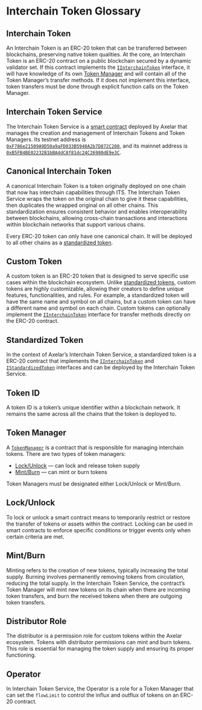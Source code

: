 # Interchain Token Glossary

## Interchain Token

An Interchain Token is an ERC-20 token that can be transferred between blockchains, preserving native token qualities. At the core, an Interchain Token is an ERC-20 contract on a public blockchain secured by a dynamic validator set. If this contract implements the [`IInterchainToken`](https://github.com/axelarnetwork/interchain-token-service/blob/main/contracts/interfaces/IInterchainToken.sol) interface, it will have knowledge of its own [Token Manager](/dev/send-tokens/glossary#token-manager) and will contain all of the Token Manager’s transfer methods. If it does not implement this interface, token transfers must be done through explicit function calls on the Token Manager.

## Interchain Token Service

The Interchain Token Service is a [smart contract](https://github.com/axelarnetwork/interchain-token-service/blob/main/contracts/InterchainTokenService.sol) deployed by Axelar that manages the creation and management of Interchain Tokens and Token Managers. Its testnet address is [`0xF786e21509A9D50a9aFD033B5940A2b7D872C208`](https://goerli.etherscan.io/address/0xF786e21509A9D50a9aFD033B5940A2b7D872C208), and its mainnet address is [`0xB5FB4BE02232B1bBA4dC8f81dc24C26980dE9e3C`](https://etherscan.io/address/0xB5FB4BE02232B1bBA4dC8f81dc24C26980dE9e3C).

## Canonical Interchain Token

A canonical Interchain Token is a token originally deployed on one chain that now has interchain capabilities through ITS. The Interchain Token Service wraps the token on the original chain to give it these capabilities, then duplicates the wrapped original on all other chains. This standardization ensures consistent behavior and enables interoperability between blockchains, allowing cross-chain transactions and interactions within blockchain networks that support various chains.

Every ERC-20 token can only have one canonical chain. It will be deployed to all other chains as a [standardized token](/dev/send-tokens/glossary#standardized-token).

## Custom Token

A custom token is an ERC-20 token that is designed to serve specific use cases within the blockchain ecosystem. Unlike [standardized tokens](/dev/send-tokens/glossary#standardized-token), custom tokens are highly customizable, allowing their creators to define unique features, functionalities, and rules. For example, a standardized token will have the same name and symbol on all chains, but a custom token can have a different name and symbol on each chain. Custom tokens can optionally implement the [`IInterchainToken`](https://github.com/axelarnetwork/interchain-token-service/blob/main/contracts/interfaces/IInterchainToken.sol) interface for transfer methods directly on the ERC-20 contract.

## Standardized Token

In the context of Axelar’s Interchain Token Service, a standardized token is a ERC-20 contract that implements the [`IInterchainToken`](https://github.com/axelarnetwork/interchain-token-service/blob/8d66c0b4d42fa7c3918ee9e2ccb9d80b7a4e3b1b/contracts/interfaces/IInterchainToken.sol) and [`IStandardizedToken`](https://github.com/axelarnetwork/interchain-token-service/blob/8d66c0b4d42fa7c3918ee9e2ccb9d80b7a4e3b1b/contracts/interfaces/IStandardizedToken.sol) interfaces and can be deployed by the Interchain Token Service.

## Token ID

A token ID is a token’s unique identifier within a blockchain network. It remains the same across all the chains that the token is deployed to.

## Token Manager

A [`TokenManager`](https://github.com/axelarnetwork/interchain-token-service/blob/main/contracts/token-manager/TokenManager.sol) is a contract that is responsible for managing interchain tokens. There are two types of token managers:

- [Lock/Unlock](/dev/send-tokens/glossary#lockunlock) — can lock and release token supply
- [Mint/Burn](/dev/send-tokens/glossary#mintburn) — can mint or burn tokens

Token Managers must be designated either Lock/Unlock or Mint/Burn.

## Lock/Unlock

To lock or unlock a smart contract means to temporarily restrict or restore the transfer of tokens or assets within the contract.  Locking can be used in smart contracts to enforce specific conditions or trigger events only when certain criteria are met.

## Mint/Burn

Minting refers to the creation of new tokens, typically increasing the total supply. Burning involves permanently removing tokens from circulation, reducing the total supply. In the Interchain Token Service, the contract’s Token Manager will mint new tokens on its chain when there are incoming token transfers, and burn the received tokens when there are outgoing token transfers.

## Distributor Role

The distributor is a permission role for custom tokens within the Axelar ecosystem. Tokens with distributor permissions can mint and burn tokens. This role is essential for managing the token supply and ensuring its proper functioning.

## Operator

In Interchain Token Service, the Operator is a role for a Token Manager that can set the `flowLimit` to control the influx and outflux of tokens on an ERC-20 contract.